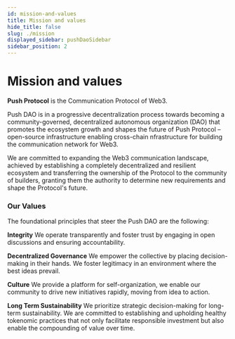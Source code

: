 ```yaml
---
id: mission-and-values
title: Mission and values
hide_title: false
slug: ./mission
displayed_sidebar: pushDaoSidebar
sidebar_position: 2
---
```


# Mission and values

**Push Protocol** is the Communication Protocol of Web3.

Push DAO is in a progressive decentralization process towards becoming a community-governed, decentralized autonomous organization (DAO) that promotes the ecosystem growth and shapes the future of Push Protocol – open-source infrastructure enabling cross-chain nfrastructure for building the communication network for Web3.

We are committed to expanding the Web3 communication landscape, achieved by establishing a completely decentralized and resilient ecosystem and transferring the ownership of the Protocol to the community of builders, granting them the authority to determine new requirements and shape the Protocol's future.

### Our Values

The foundational principles that steer the Push DAO are the following:

**Integrity**
We operate transparently and foster trust by engaging in open discussions and ensuring accountability.

**Decentralized Governance**
We empower the collective by placing decision-making in their hands. We foster legitimacy in an environment where the best ideas prevail.

**Culture**
We provide a platform for self-organization, we enable our community to drive new initiatives rapidly, moving from idea to action.

**Long Term Sustainability**
We prioritize strategic decision-making for long-term sustainability. We are committed to establishing and upholding healthy tokenomic practices that not only facilitate responsible investment but also enable the compounding of value over time.

